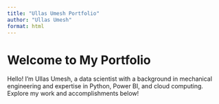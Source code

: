 ```yaml
---
title: "Ullas Umesh Portfolio"
author: "Ullas Umesh"
format: html
---
```


# Welcome to My Portfolio

Hello! I'm Ullas Umesh, a data scientist with a background in mechanical engineering and expertise in Python, Power BI, and cloud computing. Explore my work and accomplishments below!
